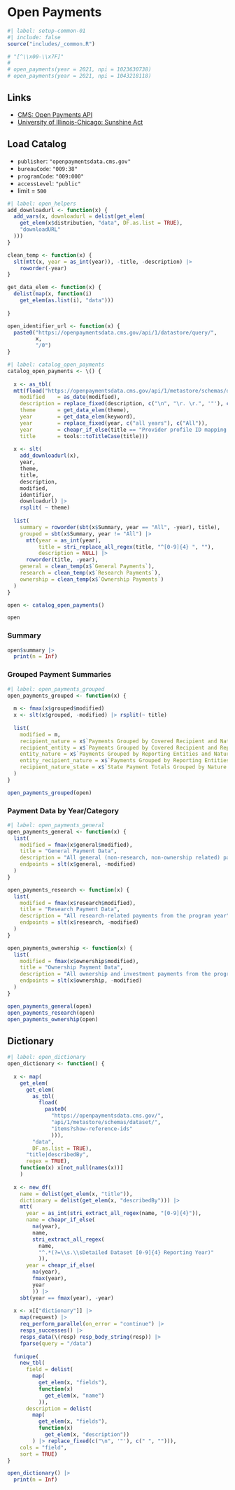 # Open Payments {#sec-openapi}

```r
#| label: setup-common-01
#| include: false
source("includes/_common.R")

# "[^\\x00-\\x7F]"
# 
# open_payments(year = 2021, npi = 1023630738)
# open_payments(year = 2021, npi = 1043218118)
```

## Links

   * [CMS: Open Payments API](https://openpaymentsdata.cms.gov/about/api)
   * [University of Illinois-Chicago: Sunshine Act](https://research.uic.edu/compliance/coi/organizational-coi/faqs-sunshine)

## Load Catalog

   * `publisher`: `"openpaymentsdata.cms.gov"`
   * `bureauCode`: `"009:38"`
   * `programCode`: `"009:000"`
   * `accessLevel`: `"public"`
   * limit = `500`

```r
#| label: open_helpers
add_downloadurl <- function(x) {
  add_vars(x, downloadurl = delist(get_elem(
    get_elem(x$distribution, "data", DF.as.list = TRUE),
    "downloadURL"
  )))
}

clean_temp <- function(x) {
  slt(mtt(x, year = as_int(year)), -title, -description) |>
    roworder(-year)
}

get_data_elem <- function(x) {
  delist(map(x, function(i)
    get_elem(as.list(i), "data")))
  
}

open_identifier_url <- function(x) {
  paste0("https://openpaymentsdata.cms.gov/api/1/datastore/query/",
         x,
         "/0")
}
```


```r
#| label: catalog_open_payments
catalog_open_payments <- \() {
  
  x <- as_tbl(
  mtt(fload("https://openpaymentsdata.cms.gov/api/1/metastore/schemas/dataset/items?show-reference-ids"), 
    modified    = as_date(modified), 
    description = replace_fixed(description, c("\n", "\r. \r.", '"'), c(". ", "", "")),
    theme       = get_data_elem(theme),
    year        = get_data_elem(keyword),
    year        = replace_fixed(year, c("all years"), c("All")),
    year        = cheapr_if_else(title == "Provider profile ID mapping table", "All", year),
    title       = tools::toTitleCase(title)))
  
  x <- slt(
    add_downloadurl(x),
    year,
    theme,
    title,
    description,
    modified,
    identifier,
    downloadurl) |>
    rsplit( ~ theme)
  
  list(
    summary = roworder(sbt(x$Summary, year == "All", -year), title),
    grouped = sbt(x$Summary, year != "All") |> 
      mtt(year = as_int(year), 
          title = stri_replace_all_regex(title, "^[0-9]{4} ", ""),
          description = NULL) |> 
      roworder(title, -year),
    general = clean_temp(x$`General Payments`),
    research = clean_temp(x$`Research Payments`),
    ownership = clean_temp(x$`Ownership Payments`)
  )
}

open <- catalog_open_payments()

open
```

### Summary

```r
open$summary |> 
  print(n = Inf)
```

### Grouped Payment Summaries

```r
#| label: open_payments_grouped
open_payments_grouped <- function(x) {
  
  m <- fmax(x$grouped$modified)
  x <- slt(x$grouped, -modified) |> rsplit(~ title)
  
  list(
    modified = m,
    recipient_nature = x$`Payments Grouped by Covered Recipient and Nature of Payments`,
    recipient_entity = x$`Payments Grouped by Covered Recipient and Reporting Entities`,
    entity_nature = x$`Payments Grouped by Reporting Entities and Nature of Payments`,
    entity_recipient_nature = x$`Payments Grouped by Reporting Entities, Covered Recipient, and Nature of Payments`,
    recipient_nature_state = x$`State Payment Totals Grouped by Nature of Payment for all Years`
  )
}

open_payments_grouped(open)
```

### Payment Data by Year/Category

```r
#| label: open_payments_general
open_payments_general <- function(x) {
  list(
    modified = fmax(x$general$modified),
    title = "General Payment Data",
    description = "All general (non-research, non-ownership related) payments from the program year",
    endpoints = slt(x$general, -modified)
  )
}

open_payments_research <- function(x) {
  list(
    modified = fmax(x$research$modified),
    title = "Research Payment Data",
    description = "All research-related payments from the program year",
    endpoints = slt(x$research, -modified)
  )
}

open_payments_ownership <- function(x) {
  list(
    modified = fmax(x$ownership$modified),
    title = "Ownership Payment Data",
    description = "All ownership and investment payments from the program year",
    endpoints = slt(x$ownership, -modified)
  )
}

open_payments_general(open)
open_payments_research(open)
open_payments_ownership(open)
```

## Dictionary

```r
#| label: open_dictionary
open_dictionary <- function() {
  
  x <- map(
    get_elem(
      get_elem(
        as_tbl(
          fload(
            paste0(
              "https://openpaymentsdata.cms.gov/",
              "api/1/metastore/schemas/dataset/",
              "items?show-reference-ids"
              ))), 
        "data", 
        DF.as.list = TRUE),
      "title|describedBy",
      regex = TRUE), 
    function(x) x[not_null(names(x))]
    )
  
  x <- new_df(
    name = delist(get_elem(x, "title")),
    dictionary = delist(get_elem(x, "describedBy"))) |>
    mtt(
      year = as_int(stri_extract_all_regex(name, "[0-9]{4}")),
      name = cheapr_if_else(
        na(year),
        name,
        stri_extract_all_regex(
          name, 
          "^.*(?=\\s.\\sDetailed Dataset [0-9]{4} Reporting Year)"
          )),
      year = cheapr_if_else(
        na(year), 
        fmax(year), 
        year
        )) |>
    sbt(year == fmax(year), -year)
  
  x <- x[["dictionary"]] |> 
    map(request) |> 
    req_perform_parallel(on_error = "continue") |> 
    resps_successes() |> 
    resps_data(\(resp) resp_body_string(resp)) |> 
    fparse(query = "/data")
  
  funique(
    new_tbl(
      field = delist(
        map(
          get_elem(x, "fields"), 
          function(x) 
            get_elem(x, "name")
          )),
      description = delist(
        map(
          get_elem(x, "fields"), 
          function(x) 
            get_elem(x, "description"))
        ) |> replace_fixed(c("\n", '"'), c(" ", ""))), 
    cols = "field", 
    sort = TRUE)
}

open_dictionary() |> 
  print(n = Inf)
```

